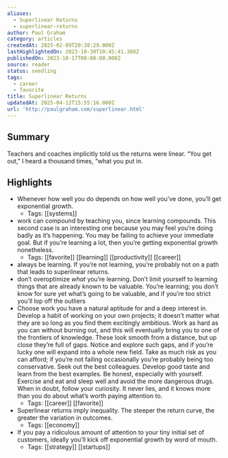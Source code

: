 ```yaml
---
aliases:
  - Superlinear Returns
  - superlinear-returns
author: Paul Graham
category: articles
createdAt: 2025-02-09T20:38:29.000Z
lastHighlightedOn: 2023-10-30T10:45:41.380Z
publishedOn: 2023-10-17T00:00:00.000Z
source: reader
status: seedling
tags:
  - career
  - favorite
title: Superlinear Returns
updatedAt: 2025-04-12T15:55:16.000Z
url: 'http://paulgraham.com/superlinear.html'
---
```

## Summary

Teachers and coaches implicitly told us the returns were linear. “You get out,” I heard a thousand times, “what you put in.

## Highlights

- Whenever how well you do depends on how well you’ve done, you’ll get exponential growth.
    - Tags: [[systems]]
- work can compound by teaching you, since learning compounds. This second case is an interesting one because you may feel you’re doing badly as it’s happening. You may be failing to achieve your immediate goal. But if you’re learning a lot, then you’re getting exponential growth nonetheless.
    - Tags: [[favorite]] [[learning]] [[productivity]] [[career]]
- always be learning. If you’re not learning, you’re probably not on a path that leads to superlinear returns.
- don’t overoptimize _what_ you’re learning. Don’t limit yourself to learning things that are already known to be valuable. You’re learning; you don’t know for sure yet what’s going to be valuable, and if you’re too strict you’ll lop off the outliers
- Choose work you have a natural aptitude for and a deep interest in. Develop a habit of working on your own projects; it doesn’t matter what they are so long as you find them excitingly ambitious. Work as hard as you can without burning out, and this will eventually bring you to one of the frontiers of knowledge. These look smooth from a distance, but up close they’re full of gaps. Notice and explore such gaps, and if you’re lucky one will expand into a whole new field. Take as much risk as you can afford; if you’re not failing occasionally you’re probably being too conservative. Seek out the best colleagues. Develop good taste and learn from the best examples. Be honest, especially with yourself. Exercise and eat and sleep well and avoid the more dangerous drugs. When in doubt, follow your curiosity. It never lies, and it knows more than you do about what’s worth paying attention to.
    - Tags: [[career]] [[favorite]]
- Superlinear returns imply inequality. The steeper the return curve, the greater the variation in outcomes.
    - Tags: [[economy]]
- If you pay a ridiculous amount of attention to your tiny initial set of customers, ideally you’ll kick off exponential growth by word of mouth.
    - Tags: [[strategy]] [[startups]]
